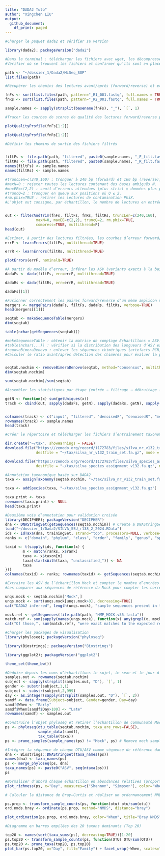 ```yaml
---
title: "DADA2 Tuto"
author: "Xingchen LIU"
output:
  github_document:
    df_print: paged
---
```



```r
#Charger le paquet dada2 et vérifier sa version

library(dada2); packageVersion("dada2")
```
```r

#Dans le terminal : télécharger les fichiers avec wget, les décompresser avec unzip, puis utiliser pwd pour vérifier l’emplacement
#Vérifier où se trouvent les fichiers et confirmer qu’ils sont en place

path <- "~/dossier_1/Dada2/MiSeq_SOP"  
list.files(path)
```

```r

#Récupérer les chemins des lectures avant/après (forward/reverse) et extraire les noms d’échantillon

fnFs <- sort(list.files(path, pattern="_R1_001.fastq", full.names = TRUE))
fnRs <- sort(list.files(path, pattern="_R2_001.fastq", full.names = TRUE))

sample.names <- sapply(strsplit(basename(fnFs), "_"), `[`, 1)
```

```r

#Tracer les courbes de scores de qualité des lectures forward/reverse pour inspecter la distribution de qualité

plotQualityProfile(fnFs[1:2])
```

```r

plotQualityProfile(fnRs[1:2])
```

```r
#Définir les chemins de sortie des fichiers filtrés


filtFs <- file.path(path, "filtered", paste0(sample.names, "_F_filt.fastq.gz"))
filtRs <- file.path(path, "filtered", paste0(sample.names, "_R_filt.fastq.gz"))
names(filtFs) <- sample.names
names(filtRs) <- sample.names
```

```r
#truncLen=c(240,160) : tronquer à 240 bp (forward) et 160 bp (reverse), d’après les graphes de qualité.
#maxN=0 : rejeter toutes les lectures contenant des bases ambiguës N.
#maxEE=c(2,2) : seuil d’erreurs attendues (plus strict = données plus propres).
#truncQ=2 : tronquer en queue aux positions où Q ≤ 2.
#rm.phix=TRUE : retirer les lectures de contamination PhiX.
#L’objet out consigne, par échantillon, le nombre de lectures en entrée et conservées.


out <- filterAndTrim(fnFs, filtFs, fnRs, filtRs, truncLen=c(240,160),
              maxN=0, maxEE=c(2,2), truncQ=2, rm.phix=TRUE,
              compress=TRUE, multithread=F) 
head(out)
```


```r
#Estimer, à partir des lectures filtrées, les courbes d’erreur forward/reverse pour le débruitage ultérieur
errF <- learnErrors(filtFs, multithread=TRUE)
```

```r

errR <- learnErrors(filtRs, multithread=TRUE)
```
```r
plotErrors(errF, nominalQ=TRUE)
```

```r
#À partir du modèle d’erreur, inférer les ASV (variants exacts à la base près) pour chaque échantillon
dadaFs <- dada(filtFs, err=errF, multithread=TRUE)
```

```r
dadaRs <- dada(filtRs, err=errR, multithread=TRUE)
```

```r
dadaFs[[1]]
```

```r
#Fusionner correctement les paires forward/reverse d’un même amplicon via leur région de recouvrement
mergers <- mergePairs(dadaFs, filtFs, dadaRs, filtRs, verbose=TRUE)
head(mergers[[1]])
```

```r
seqtab <- makeSequenceTable(mergers)
dim(seqtab)
```

```r
table(nchar(getSequences(seqtab)))
```

```r
#makeSequenceTable : obtenir la matrice de comptage Échantillons × ASV.
#table(nchar(...)) : vérifier si la distribution des longueurs d’ASV est centrée autour de la longueur attendue de l’amplicon.
#removeBimeraDenovo : enlever les séquences chimériques (artefacts PCR).
#Calculer le ratio avant/après détection des chimères pour évaluer la perte de lectures.


seqtab.nochim <- removeBimeraDenovo(seqtab, method="consensus", multithread=TRUE, verbose=TRUE)
dim(seqtab.nochim)
```

```r
sum(seqtab.nochim)/sum(seqtab)
```

```r
#Assembler les statistiques par étape (entrée → filtrage → débruitage → fusion → déchimérisation) pour visualiser les taux de rétention

getN <- function(x) sum(getUniques(x))
track <- cbind(out, sapply(dadaFs, getN), sapply(dadaRs, getN), sapply(mergers, getN), rowSums(seqtab.nochim))


colnames(track) <- c("input", "filtered", "denoisedF", "denoisedR", "merged", "nonchim")
rownames(track) <- sample.names
head(track)
```

```r
#Créer le répertoire et télécharger les fichiers d’entraînement taxonomique SILVA 132 et l’ensemble d’assignation des espèces

dir.create("~/tax", showWarnings = FALSE)
download.file("https://zenodo.org/record/1172783/files/silva_nr_v132_train_set.fa.gz",
              destfile = "~/tax/silva_nr_v132_train_set.fa.gz", mode = "wb")

download.file("https://zenodo.org/record/1172783/files/silva_species_assignment_v132.fa.gz",
              destfile = "~/tax/silva_species_assignment_v132.fa.gz", mode = "wb")

```

```r
#Annotation taxonomique basée sur DADA2
taxa <- assignTaxonomy(seqtab.nochim, "~/tax/silva_nr_v132_train_set.fa.gz", multithread=TRUE)
```

```r
taxa <- addSpecies(taxa, "~/tax/silva_species_assignment_v132.fa.gz")
```

```r
taxa.print <- taxa 
rownames(taxa.print) <- NULL
head(taxa.print)
```

```r
#Deuxième voie d’annotation pour validation croisée
library(DECIPHER); packageVersion("DECIPHER")
dna <- DNAStringSet(getSequences(seqtab.nochim)) # Create a DNAStringSet from the ASVs
load("~/dossier_1/Dada2/SILVA_SSU_r138_2_2024.RData")
ids <- IdTaxa(dna, trainingSet, strand="top", processors=NULL, verbose=FALSE) # use all processors
ranks <- c("domain", "phylum", "class", "order", "family", "genus", "species") # ranks of interest

taxid <- t(sapply(ids, function(x) {
        m <- match(ranks, x$rank)
        taxa <- x$taxon[m]
        taxa[startsWith(taxa, "unclassified_")] <- NA
        taxa
}))
colnames(taxid) <- ranks; rownames(taxid) <- getSequences(seqtab.nochim)
```

```r
#Extraire les ASV de l’échantillon Mock et compter le nombre d’entrées inférées
#Les comparer aux séquences de référence du Mock pour compter les correspondances exactes et évaluer la précision du pipeline

unqs.mock <- seqtab.nochim["Mock",]
unqs.mock <- sort(unqs.mock[unqs.mock>0], decreasing=TRUE)
cat("DADA2 inferred", length(unqs.mock), "sample sequences present in the Mock community.\n")
```

```r
mock.ref <- getSequences(file.path(path, "HMP_MOCK.v35.fasta"))
match.ref <- sum(sapply(names(unqs.mock), function(x) any(grepl(x, mock.ref))))
cat("Of those,", sum(match.ref), "were exact matches to the expected reference sequences.\n")
```

```r
#Charger les packages de visualisation
library(phyloseq); packageVersion("phyloseq")
```

```r
library(Biostrings); packageVersion("Biostrings")
```

```r
library(ggplot2); packageVersion("ggplot2")
```

```r
theme_set(theme_bw())
```


```r
#Déduire depuis les noms d’échantillons le sujet, le sexe et le jour d’échantillonnage, puis définir les groupes temporels Early/Late comme variable de regroupement
samples.out <- rownames(seqtab.nochim)
subject <- sapply(strsplit(samples.out, "D"), `[`, 1)
gender <- substr(subject,1,1)
subject <- substr(subject,2,999)
day <- as.integer(sapply(strsplit(samples.out, "D"), `[`, 2))
samdf <- data.frame(Subject=subject, Gender=gender, Day=day)
samdf$When <- "Early"
samdf$When[samdf$Day>100] <- "Late"
rownames(samdf) <- samples.out
```

```r
#Construire l’objet phyloseq et retirer l’échantillon de communauté Mock
ps <- phyloseq(otu_table(seqtab.nochim, taxa_are_rows=FALSE), 
               sample_data(samdf), 
               tax_table(taxa))
ps <- prune_samples(sample_names(ps) != "Mock", ps) # Remove mock sample
```

```r
#Intégrer la séquence de chaque OTU/ASV comme séquence de référence dans l’objet phyloseq 
dna <- Biostrings::DNAStringSet(taxa_names(ps))
names(dna) <- taxa_names(ps)
ps <- merge_phyloseq(ps, dna)
taxa_names(ps) <- paste0("ASV", seq(ntaxa(ps)))
ps
```

```r
#Normaliser d’abord chaque échantillon en abondances relatives (proportions) pour la distance de Bray–Curtis
plot_richness(ps, x="Day", measures=c("Shannon", "Simpson"), color="When")
```

```r
# Calculer la distance de Bray–Curtis et réaliser un ordonnancement NMDS

ps.prop <- transform_sample_counts(ps, function(otu) otu/sum(otu))
ord.nmds.bray <- ordinate(ps.prop, method="NMDS", distance="bray")
```

```r
plot_ordination(ps.prop, ord.nmds.bray, color="When", title="Bray NMDS")
```

```r
#Diagramme en barres empilées des 20 taxons dominants (Top 20)

top20 <- names(sort(taxa_sums(ps), decreasing=TRUE))[1:20]
ps.top20 <- transform_sample_counts(ps, function(OTU) OTU/sum(OTU))
ps.top20 <- prune_taxa(top20, ps.top20)
plot_bar(ps.top20, x="Day", fill="Family") + facet_wrap(~When, scales="free_x")
```

